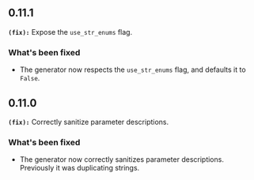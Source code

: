 ## 0.11.1
**`(fix):`** Expose the `use_str_enums` flag.

### What's been fixed
- The generator now respects the `use_str_enums` flag, and defaults it to `False`.

## 0.11.0
**`(fix):`** Correctly sanitize parameter descriptions.

### What's been fixed
- The generator now correctly sanitizes parameter descriptions. Previously it was duplicating strings.

